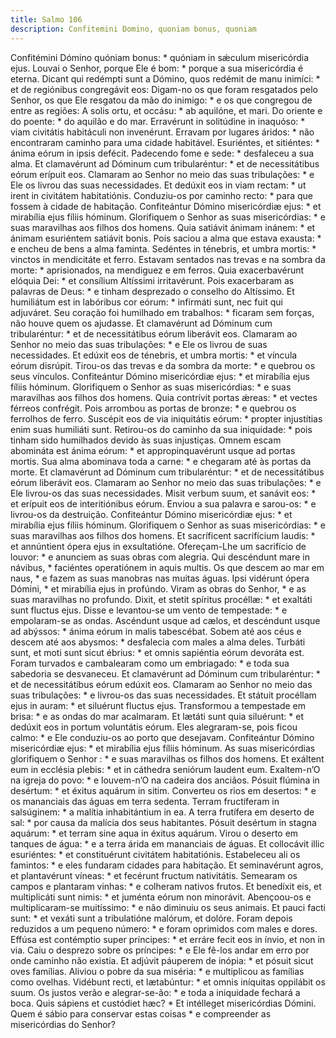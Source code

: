 ```yaml
---
title: Salmo 106
description: Confitemini Domino, quoniam bonus, quoniam
---
```


<div class="grid grid-cols-2 gap-5">
  <span class="text-justify">
    Confitémini Dómino quóniam bonus: * quóniam in sǽculum misericórdia ejus.
  </span>
  <span class="text-justify">
    Louvai o Senhor, porque Ele é bom: * porque a sua misericórdia é eterna.
  </span>
  <span class="text-justify">
    Dicant qui redémpti sunt a Dómino, quos redémit de manu inimíci: * et de
    regiónibus congregávit eos:
  </span>
  <span class="text-justify">
    Digam-no os que foram resgatados pelo Senhor, os que Ele resgatou da mão do
    inimigo: * e os que congregou de entre as regiões:
  </span>
  <span class="text-justify">
    A solis ortu, et occásu: * ab aquilóne, et mari.
  </span>
  <span class="text-justify">
    Do oriente e do poente: * do aquilão e do mar.
  </span>
  <span class="text-justify">
    Erravérunt in solitúdine in inaquóso: * viam civitátis habitáculi non
    invenérunt.
  </span>
  <span class="text-justify">
    Erravam por lugares áridos: * não encontraram caminho para uma cidade
    habitável.
  </span>
  <span class="text-justify">
    Esuriéntes, et sitiéntes: * ánima eórum in ipsis defécit.
  </span>
  <span class="text-justify">
    Padecendo fome e sede: * desfaleceu a sua alma.
  </span>
  <span class="text-justify">
    Et clamavérunt ad Dóminum cum tribularéntur: * et de necessitátibus eórum
    erípuit eos.
  </span>
  <span class="text-justify">
    Clamaram ao Senhor no meio das suas tribulações: * e Ele os livrou das suas
    necessidades.
  </span>
  <span class="text-justify">
    Et dedúxit eos in viam rectam: * ut irent in civitátem habitatiónis.
  </span>
  <span class="text-justify">
    Conduziu-os por caminho recto: * para que fossem à cidade de habitação.
  </span>
  <span class="text-justify">
    Confiteántur Dómino misericórdiæ ejus: * et mirabília ejus fíliis hóminum.
  </span>
  <span class="text-justify">
    Glorifiquem o Senhor as suas misericórdias: * e suas maravilhas aos filhos
    dos homens.
  </span>
  <span class="text-justify">
    Quia satiávit ánimam inánem: * et ánimam esuriéntem satiávit bonis.
  </span>
  <span class="text-justify">
    Pois saciou a alma que estava exausta: * e encheu de bens a alma faminta.
  </span>
  <span class="text-justify">
    Sedéntes in ténebris, et umbra mortis: * vinctos in mendicitáte et ferro.
  </span>
  <span class="text-justify">
    Estavam sentados nas trevas e na sombra da morte: * aprisionados, na
    mendiguez e em ferros.
  </span>
  <span class="text-justify">
    Quia exacerbavérunt elóquia Dei: * et consílium Altíssimi irritavérunt.
  </span>
  <span class="text-justify">
    Pois exacerbaram as palavras de Deus: * e tinham desprezado o conselho do
    Altíssimo.
  </span>
  <span class="text-justify">
    Et humiliátum est in labóribus cor eórum: * infirmáti sunt, nec fuit qui
    adjuváret.
  </span>
  <span class="text-justify">
    Seu coração foi humilhado em trabalhos: * ficaram sem forças, não houve quem
    os ajudasse.
  </span>
  <span class="text-justify">
    Et clamavérunt ad Dóminum cum tribularéntur: * et de necessitátibus eórum
    liberávit eos.
  </span>
  <span class="text-justify">
    Clamaram ao Senhor no meio das suas tribulações: * e Ele os livrou de suas
    necessidades.
  </span>
  <span class="text-justify">
    Et edúxit eos de ténebris, et umbra mortis: * et víncula eórum disrúpit.
  </span>
  <span class="text-justify">
    Tirou-os das trevas e da sombra da morte: * e quebrou os seus vínculos.
  </span>
  <span class="text-justify">
    Confiteántur Dómino misericórdiæ ejus: * et mirabília ejus fíliis hóminum.
  </span>
  <span class="text-justify">
    Glorifiquem o Senhor as suas misericórdias: * e suas maravilhas aos filhos
    dos homens.
  </span>
  <span class="text-justify">
    Quia contrívit portas ǽreas: * et vectes férreos confrégit.
  </span>
  <span class="text-justify">
    Pois arrombou as portas de bronze: * e quebrou os ferrolhos de ferro.
  </span>
  <span class="text-justify">
    Suscépit eos de via iniquitátis eórum: * propter injustítias enim suas
    humiliáti sunt.
  </span>
  <span class="text-justify">
    Retirou-os do caminho da sua iniquidade: * pois tinham sido humilhados
    devido às suas injustiças.
  </span>
  <span class="text-justify">
    Omnem escam abomináta est ánima eórum: * et appropinquavérunt usque ad
    portas mortis.
  </span>
  <span class="text-justify">
    Sua alma abominava toda a carne: * e chegaram até às portas da morte.
  </span>
  <span class="text-justify">
    Et clamavérunt ad Dóminum cum tribularéntur: * et de necessitátibus eórum
    liberávit eos.
  </span>
  <span class="text-justify">
    Clamaram ao Senhor no meio das suas tribulações: * e Ele livrou-os das suas
    necessidades.
  </span>
  <span class="text-justify">
    Misit verbum suum, et sanávit eos: * et erípuit eos de interitiónibus eórum.
  </span>
  <span class="text-justify">
    Enviou a sua palavra e sarou-os: * e livrou-os da destruição.
  </span>
  <span class="text-justify">
    Confiteántur Dómino misericórdiæ ejus: * et mirabília ejus fíliis hóminum.
  </span>
  <span class="text-justify">
    Glorifiquem o Senhor as suas misericórdias: * e suas maravilhas aos filhos
    dos homens.
  </span>
  <span class="text-justify">
    Et sacríficent sacrifícium laudis: * et annúntient ópera ejus in
    exsultatióne.
  </span>
  <span class="text-justify">
    Ofereçam-Lhe um sacrifício de louvor: * e anunciem as suas obras com
    alegria.
  </span>
  <span class="text-justify">
    Qui descéndunt mare in návibus, * faciéntes operatiónem in aquis multis.
  </span>
  <span class="text-justify">
    Os que descem ao mar em naus, * e fazem as suas manobras nas muitas águas.
  </span>
  <span class="text-justify">
    Ipsi vidérunt ópera Dómini, * et mirabília ejus in profúndo.
  </span>
  <span class="text-justify">
    Viram as obras do Senhor, * e as suas maravilhas no profundo.
  </span>
  <span class="text-justify">
    Dixit, et stetit spíritus procéllæ: * et exaltáti sunt fluctus ejus.
  </span>
  <span class="text-justify">
    Disse e levantou-se um vento de tempestade: * e empolaram-se as ondas.
  </span>
  <span class="text-justify">
    Ascéndunt usque ad cælos, et descéndunt usque ad abýssos: * ánima eórum in
    malis tabescébat.
  </span>
  <span class="text-justify">
    Sobem até aos céus e descem até aos abysmos: * desfalecia com males a alma
    deles.
  </span>
  <span class="text-justify">
    Turbáti sunt, et moti sunt sicut ébrius: * et omnis sapiéntia eórum devoráta
    est.
  </span>
  <span class="text-justify">
    Foram turvados e cambalearam como um embriagado: * e toda sua sabedoria se
    desvaneceu.
  </span>
  <span class="text-justify">
    Et clamavérunt ad Dóminum cum tribularéntur: * et de necessitátibus eórum
    edúxit eos.
  </span>
  <span class="text-justify">
    Clamaram ao Senhor no meio das suas tribulações: * e livrou-os das suas
    necessidades.
  </span>
  <span class="text-justify">
    Et státuit procéllam ejus in auram: * et siluérunt fluctus ejus.
  </span>
  <span class="text-justify">
    Transformou a tempestade em brisa: * e as ondas do mar acalmaram.
  </span>
  <span class="text-justify">
    Et lætáti sunt quia siluérunt: * et dedúxit eos in portum voluntátis eórum.
  </span>
  <span class="text-justify">
    Eles alegraram-se, pois ficou calmo: * e Ele conduziu-os ao porto que
    desejavam.
  </span>
  <span class="text-justify">
    Confiteántur Dómino misericórdiæ ejus: * et mirabília ejus fíliis hóminum.
  </span>
  <span class="text-justify">
    As suas misericórdias glorifiquem o Senhor : * e suas maravilhas os filhos
    dos homens.
  </span>
  <span class="text-justify">
    Et exáltent eum in ecclésia plebis: * et in cáthedra seniórum laudent eum.
  </span>
  <span class="text-justify">
    Exaltem-n’O na igreja do povo: * e louvem-n’O na cadeira dos anciãos.
  </span>
  <span class="text-justify">
    Pósuit flúmina in desértum: * et éxitus aquárum in sitim.
  </span>
  <span class="text-justify">
    Converteu os rios em desertos: * e os mananciais das águas em terra sedenta.
  </span>
  <span class="text-justify">
    Terram fructíferam in salsúginem: * a malítia inhabitántium in ea.
  </span>
  <span class="text-justify">
    A terra frutífera em deserto de sal: * por causa da malícia dos seus
    habitantes.
  </span>
  <span class="text-justify">
    Pósuit desértum in stagna aquárum: * et terram sine aqua in éxitus aquárum.
  </span>
  <span class="text-justify">
    Virou o deserto em tanques de água: * e a terra árida em mananciais de
    águas.
  </span>
  <span class="text-justify">
    Et collocávit illic esuriéntes: * et constituérunt civitátem habitatiónis.
  </span>
  <span class="text-justify">
    Estabeleceu ali os famintos: * e eles fundaram cidades para habitação.
  </span>
  <span class="text-justify">
    Et seminavérunt agros, et plantavérunt víneas: * et fecérunt fructum
    nativitátis.
  </span>
  <span class="text-justify">
    Semearam os campos e plantaram vinhas: * e colheram nativos frutos.
  </span>
  <span class="text-justify">
    Et benedíxit eis, et multiplicáti sunt nimis: * et juménta eórum non
    minorávit.
  </span>
  <span class="text-justify">
    Abençoou-os e multiplicaram-se muitíssimo: * e não diminuiu os seus animais.
  </span>
  <span class="text-justify">
    Et pauci facti sunt: * et vexáti sunt a tribulatióne malórum, et dolóre.
  </span>
  <span class="text-justify">
    Foram depois reduzidos a um pequeno número: * e foram oprimidos com males e
    dores.
  </span>
  <span class="text-justify">
    Effúsa est contémptio super príncipes: * et erráre fecit eos in ínvio, et
    non in via.
  </span>
  <span class="text-justify">
    Caiu o desprezo sobre os príncipes: * e Ele fê-los andar em erro por onde
    caminho não existia.
  </span>
  <span class="text-justify">
    Et adjúvit páuperem de inópia: * et pósuit sicut oves famílias.
  </span>
  <span class="text-justify">
    Aliviou o pobre da sua miséria: * e multiplicou as famílias como ovelhas.
  </span>
  <span class="text-justify">
    Vidébunt recti, et lætabúntur: * et omnis iníquitas oppilábit os suum.
  </span>
  <span class="text-justify">
    Os justos verão e alegrar-se-ão: * e toda a iniquidade fechará a boca.
  </span>
  <span class="text-justify">
    Quis sápiens et custódiet hæc? * Et intélleget misericórdias Dómini.
  </span>
  <span class="text-justify">
    Quem é sábio para conservar estas coisas * e compreender as misericórdias do
    Senhor?
  </span>
</div>
